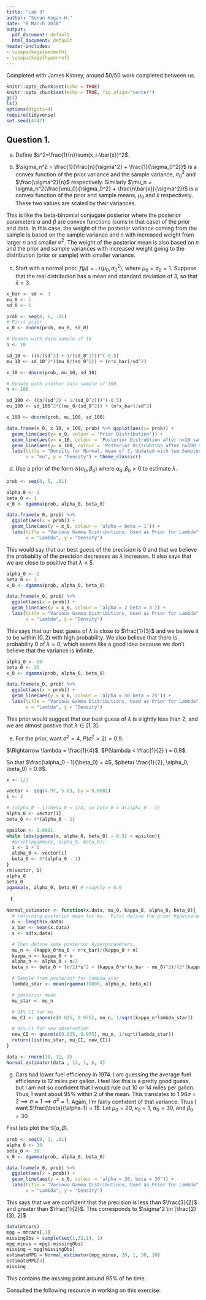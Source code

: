 ```yaml
---
title: "Lab 3"
author: "Senan Hogan-H."
date: "8 March 2018"
output:
  pdf_document: default
  html_document: default
header-includes:
- \usepackage{amsmath}
- \usepackage{hyperref}
---
```


Completed with James Kinney, around 50/50 work completed between us.

```r
knitr::opts_chunk$set(echo = TRUE)
knitr::opts_chunk$set(echo = TRUE, fig.align="center")
gc()
ls()
options(digits=4)
require(tidyverse)
set.seed(4747)
```

## Question 1.

a. Define $s^2=\frac{1}{n}\sum(x_i-\bar{x})^2$.
\begin{multline} \\
\sum_{i=1}^n(x_i-\mu)^2 = \\
\sum_{i=1}^n( x_i^2 - 2\mu x_i +\mu^2) = \\
\sum_{i=1}^n x_i^2 - 2 \mu\sum_{i=1}^nx_i + n \mu^2 = \\
\sum_{i=1}^n x_i^2 - 2n \bar{x} ^2 + n \bar{x} ^2 + n\bar{x}^2 - 2 \mu\sum_{i=1}^nx_i + n \mu^2 = \\
\sum_{i=1}^n x_i^2 - 2\bar{x}\sum_{i=1}^nx_i + n \bar{x} ^2 + n\bar{x}^2 - 2 \mu\sum_{i=1}^nx_i + n \mu^2 = \\
\sum_{i=1}^n(x_i^2 -2\bar{x}x_i+\bar{x}^2) + n(\bar{x}^2 - 2\mu\bar{x} + \mu^2) = \\
\sum_{i=1}^n (x_i-\bar{x})^2  + n(\bar{x}-\mu)^2 = \\
ns^2 + n(\bar{x}-\mu)^2 \\
\end{multline}

b. $\sigma_n^2 = \frac{1}{\frac{n}{\sigma^2} + \frac{1}{\sigma_0^2}}$ is a convex function of the prior variance and the sample variance, $\sigma_0^2$ and $\frac{\sigma^2}{n}$ respectively. Similarly $\mu_n = \sigma_n^2(\frac{\mu_0}{\sigma_0^2} + \frac{n\bar{x}}{\sigma^2})$ is a convex function of the prior and sample means, $\mu_0$ and $\bar{x}$ respectively. These two values are scaled by their variances.

This is like the beta-binomial conjugate posterior where the posterior parameters $\alpha$ and $\beta$ are convex functions (sums in that case) of the prior and data. In this case, the weight of the posterior variance coming from the sample is based on the sample variance and $n$ with increased weight from larger $n$ and smaller $\sigma^2$. The weight of the posterior mean is also based on $n$ and the prior and sample variances with increased weight going to the distribution (prior or sample) with smaller variance.

c. Start with a normal prior, $f(\mu)=\mathcal{N}(\mu_0,\sigma_0^2)$, where $\mu_0=\sigma_0=1$.  Suppose that the real distribution has a mean and standard deviation of 3, so that $\bar{x}=3$.
```r
x_bar <- sd <- 3
mu_0 <- 1
sd_0 <- 1

prob <- seq(0, 6, .01)
# First prior
x_0 <- dnorm(prob, mu_0, sd_0)

# Update with data sample of 10
n <- 10

sd_10 <- ((n/(sd^2) + 1/(sd_0^2)))^(-0.5)
mu_10 <- sd_10^2*((mu_0/(sd_0^2)) + (n*x_bar)/sd^2)

x_10 <- dnorm(prob, mu_10, sd_10)

# Update with another data sample of 100
n <- 100

sd_100 <- ((n/(sd^2) + 1/(sd_0^2)))^(-0.5)
mu_100 <- sd_100^2*((mu_0/(sd_0^2)) + (n*x_bar)/sd^2)

x_100 <- dnorm(prob, mu_100, sd_100)

data.frame(x_0, x_10, x_100, prob) %>% ggplot(aes(x= prob)) +
  geom_line(aes(y= x_0, colour = 'Prior Distribution')) +
  geom_line(aes(y= x_10, colour = 'Posterior Distrubtion after n=10 sample')) +
  geom_line(aes(y= x_100, colour = 'Posterior Distrubtion after n=100 sample')) +
  labs(title = "Density for Normal, mean of 3, Updated with two Samples",
       x = "mu", y = "Density") + theme_classic()
```

d.  Use a prior of the form $\mathcal{G}(\alpha_0, \beta_0)$ where $\alpha_0, \beta_0 > 0$ to estimate $\lambda$.

```r
prob <- seq(0, 5, .01)

alpha_0 <- 1
beta_0 <- 1
x_0 <- dgamma(prob, alpha_0, beta_0)

data.frame(x_0, prob) %>% 
  ggplot(aes(x = prob)) +
  geom_line(aes(y = x_0, colour = 'alpha = beta = 1')) +
  labs(title = "Various Gamma Distributions, Used as Prior for Lambda",
       x = "Lambda", y = "Density")
```
This would say that our best guess of the precision is $0$ and that we believe the probabilty of the precision decreases as $\lambda$ increases. It also says that we are close to positive that $\lambda < 5$.

```r
alpha_0 <- 2
beta_0 <- 3
x_0 <- dgamma(prob, alpha_0, beta_0)

data.frame(x_0, prob) %>% 
  ggplot(aes(x = prob)) +
  geom_line(aes(y = x_0, colour = 'alpha = 2 beta = 3')) +
  labs(title = "Various Gamma Distributions, Used as Prior for Lambda",
       x = "Lambda", y = "Density")
```
This says that our best guess of $\lambda$ is close to $\frac{1}{3}$ and we believe it to be within $(0,2)$ with high probability. We also believe that there is probability $0$ of $\lambda = 0$, which seems like a good idea because we don't believe that the variance is infinite.

```r
alpha_0 <- 50
beta_0 <- 25
x_0 <- dgamma(prob, alpha_0, beta_0)

data.frame(x_0, prob) %>% 
  ggplot(aes(x = prob)) +
  geom_line(aes(y = x_0, colour = 'alpha = 50 beta = 25')) +
  labs(title = "Various Gamma Distributions, Used as Prior for Lambda",
       x = "Lambda", y = "Density")
```
This prior would suggest that our best guess of $\lambda$ is slightly less than $2$, and we are almost postive that $\lambda \in [1,3]$.

e. For the prior, want $\sigma^2 = 4$, $P(\sigma^2 > 2 )=0.9$.

$\Rightarrow \lambda = \frac{1}{4}$, $P(\lambda < \frac{1}{2} ) = 0.9$.

So that $\frac{\alpha_0 - 1}{\beta_0} = 4$, $pbeta( \frac{1}{2}, \alpha_0, \beta_0) = 0.9$.
```r
x <- 1/2

vector <- seq(4.97, 5.03, by = 0.0001)
i <- 2

# (alpha_0 - 1)/beta_0 = 1/4, so beta_0 = 4(alpha_0 - 1)
alpha_0 <- vector[i]
beta_0 <- 4*(alpha_0 - 1)

epsilon <- 0.0001
while (abs(pgamma(x, alpha_0, beta_0) - 0.9) > epsilon){
  #print(pgamma(x, alpha_0, beta_0))
  i <- i + 1
  alpha_0 <- vector[i]
  beta_0 <- 4*(alpha_0 - 1)
}
rm(vector, i)
alpha_0
beta_0
pgamma(x, alpha_0, beta_0) # roughly = 0.9
```

f. 
```r
Normal_estimator <- function(x.data, mu_0, kappa_0, alpha_0, beta_0){
  # returning posterior mean for mu.  First define the prior hyperparameters.
  n <- length(x.data)
  x_bar <- mean(x.data)
  s <- sd(x.data)

  # Then define some posterior hyperparameters.
  mu_n <- (kappa_0*mu_0 + n*x_bar)/(kappa_0 + n)
  kappa_n <- kappa_0 + n
  alpha_n <- alpha_0 + n/2
  beta_n <- beta_0 + (n/2)*s^2 + (kappa_0*n*(x_bar - mu_0)^2)/(2*(kappa_0 + n))

  # Sample from posterior for lambda_star
  lambda_star <- mean(rgamma(10000, alpha_n, beta_n))

  # posterior mean
  mu_star <- mu_n

  # 95% CI for mu
  mu_CI <- qnorm(c(0.025, 0.975), mu_n, 1/sqrt(kappa_n*lambda_star))

  # 95% CI for new observation
  new_CI <- qnorm(c(0.025, 0.975), mu_n, 1/sqrt(lambda_star))
  return(list(mu_star, mu_CI, new_CI))
}

data <- rnorm(10, 12, 1)
Normal_estimator(data , 12, 1, 6, 4)

```

g. Cars had lower fuel efficiency in 1974. I am guessing the average fuel efficiency is $12$ miles per gallon. I feel like this is a pretty good guess, but I am not so confident that I would rule out $10$ or $14$ miles per gallon. Thus, I want about $95 \%$ within $2$ of the mean. This translates to $1.96 \sigma = 2 \implies \sigma \approx 1 \implies \sigma^2 = 1$. Again, I'm fairly confident of that variance. Thus I want $\frac{\beta}{\alpha-1} = 1$. Let $\mu_0 = 20$, $\kappa_0 = 1$, $\alpha_0 = 30$, and $\beta_0 = 30$.

First lets plot the $\mathcal{G}(\alpha, \beta)$.
```r
prob <- seq(0, 3, .01)
alpha_0 <- 30
beta_0 <- 30
x_0 <- dgamma(prob, alpha_0, beta_0)

data.frame(x_0, prob) %>% 
  ggplot(aes(x = prob)) +
  geom_line(aes(y = x_0, colour = 'alpha = 30, beta = 30')) +
  labs(title = "Various Gamma Distributions, Used as Prior for Lambda",
       x = "Lambda", y = "Density")
```

This says that we are confident that the precision is less than $\frac{3}{2}$ and greater than $\frac{1}{2}$. This corresponds to $\sigma^2 \in [\frac{2}{3}, 2]$

```r
data(mtcars)
mpg = mtcars[,1]
missingObs = sample(seq(1,32,1), 1)
mpg_minus = mpg[-missingObs]
missing = mpg[missingObs]
estimateMPG = Normal_estimator(mpg_minus, 20, 1, 30, 30)
estimateMPG[3]
missing
```

This contains the missing point around 95% of he time.

\vspace{.5in}Consulted the following resource in working on this exercise: \url{https://www.cs.ubc.ca/~murphyk/Papers/bayesGauss.pdf}